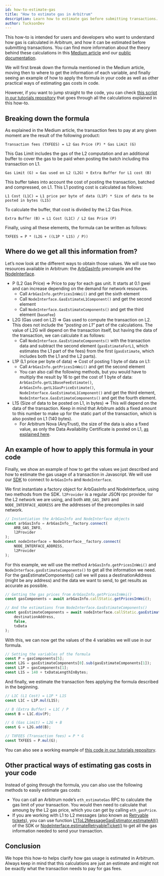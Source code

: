 ```yaml
---
id: how-to-estimate-gas
title: "How to estimate gas in Arbitrum"
description: Learn how to estimate gas before submitting transactions.
author: TucksonDev
---
```



<PublicPreviewBannerPartial />

This how-to is intended for users and developers who want to understand how gas is calculated in Arbitrum, and how it can be estimated before submitting transactions. You can find more information about the theory behind these calculations in this [Medium article](https://medium.com/offchainlabs/understanding-arbitrum-2-dimensional-fees-fd1d582596c9) and our [public documentation](https://developer.arbitrum.io/arbos/gas). 

We will first break down the formula mentioned in the Medium article, moving then to where to get the information of each variable, and finally seeing an example of how to apply the formula in your code as well as other practical ways of estimating gas costs in code.

However, if you want to jump straight to the code, you can check [this script in our tutorials repository](https://github.com/OffchainLabs/arbitrum-tutorials/tree/master/packages/gas-estimation) that goes through all the calculations explained in this how-to.

## Breaking down the formula

As explained in the Medium article, the transaction fees to pay at any given moment are the result of the following product:

```
Transaction fees (TXFEES) = L2 Gas Price (P) * Gas Limit (G)
```

This Gas Limit includes the gas of the L2 computation and an additional buffer to cover the gas to be paid when posting the batch including this transaction on L1.

```
Gas Limit (G) = Gas used on L2 (L2G) + Extra Buffer for L1 cost (B)
```

This buffer takes into account the cost of posting the transaction, batched and compressed, on L1. This L1 posting cost is calculated as follows:

```
L1 Cost (L1C) = L1 price per byte of data (L1P) * Size of data to be posted in bytes (L1S)
```

To calculate the buffer, that cost is divided by the L2 Gas Price.

```
Extra Buffer (B) = L1 Cost (L1C) / L2 Gas Price (P)
```

Finally, using all these elements, the formula can be written as follows:

```
TXFEES = P * (L2G + ((L1P * L1S) / P))
```

## Where do we get all this information from?

Let’s now look at the different ways to obtain those values. We will use two resources available in Arbitrum: the [ArbGasInfo](https://arbiscan.io/address/0x000000000000000000000000000000000000006c) precompile and the [NodeInterface](https://developer.arbitrum.io/arbos/gas#nodeinterfacesol).

- P (L2 Gas Price) ⇒ Price to pay for each gas unit. It starts at 0.1 gwei and can increase depending on the demand for network resources.
    - Call `ArbGasInfo.getPricesInWei()` and get the sixth element
    - Call `NodeInterface.GasEstimateL1Component()` and get the second element
    - Call `NodeInterface.GasEstimateComponents()` and get the third element (`baseFee`)
- L2G (Gas used on L2) ⇒ Gas used to compute the transaction on L2. This does not include the “*posting on L1”* part of the calculations. The value of L2G will depend on the transaction itself, but having the data of the transaction, we can calculate it as follows:
    - Call `NodeInterface.GasEstimateComponents()` with the transaction data and subtract the second element (`gasEstimateForL1`, which estimates the L1 part of the fees) from the first (`gasEstimate`, which includes both the L1 and the L2 parts).
- L1P (L1 price per byte of data) ⇒ Cost of posting 1 byte of data on L1:
    - Call `ArbGasInfo.getPricesInWei()` and get the second element
    - You can also call the following methods, but you would have to multiply the result by 16 to get the cost of 1 byte of data: `ArbGasInfo.getL1BaseFeeEstimate()`, `ArbGasInfo.getL1GasPriceEstimate()`, `NodeInterface.GasEstimateL1Component()` and get the third element, `NodeInterface.GasEstimateComponents()` and get the fourth element.
- L1S (Size of data to be posted on L1, in bytes) ⇒ This will depend on the data of the transaction. Keep in mind that Arbitrum adds a fixed amount to this number to make up for the static part of the transaction, which is also posted on L1 (140 bytes).
    - For Arbitrum Nova (AnyTrust), the size of the data is also a fixed value, as only the Data Availability Certificate is posted on L1, [as explained here](https://developer.arbitrum.io/inside-anytrust#data-availability-certificates).

## An example of how to apply this formula in your code

Finally, we show an example of how to get the values we just described and how to estimate the gas usage of a transaction in Javascript. We will use our [SDK](https://github.com/OffchainLabs/arbitrum-sdk) to connect to `ArbGasInfo` and `NodeInterface`.

We first instantiate a factory object for ArbGasInfo and NodeInterface, using two methods from the SDK. `l2Provider` is a regular JSON rpc provider for the L2 network we are using, and both `ARB_GAS_INFO` and `NODE_INTERFACE_ADDRESS` are the addresses of the precompiles in said network.

```ts
// Instantiation the ArbGasInfo and NodeInterface objects
const arbGasInfo = ArbGasInfo__factory.connect(
    ARB_GAS_INFO,
    l2Provider
);
const nodeInterface = NodeInterface__factory.connect(
    NODE_INTERFACE_ADDRESS,
    l2Provider
);
```

For this example, we will use the method `ArbGasInfo.getPricesInWei()` and `NodeInterface.gasEstimateComponents()` to get all the information we need. For the gasEstimateComponents() call we will pass a destinationAddress (might be any address) and the data we want to send, to get results as accurate as possible.

```ts
// Getting the gas prices from ArbGasInfo.getPricesInWei()
const gasComponents = await arbGasInfo.callStatic.getPricesInWei();

// And the estimations from NodeInterface.GasEstimateComponents()
const gasEstimateComponents = await nodeInterface.callStatic.gasEstimateComponents(
    destinationAddress,
    false,
    txData
);
```

With this, we can now get the values of the 4 variables we will use in our formula.

```ts
// Setting the variables of the formula
const P = gasComponents[5];
const L2G = gasEstimateComponents[0].sub(gasEstimateComponents[1]);
const L1P = gasComponents[1];
const L1S = 140 + txDataLengthInBytes;
```

And finally, we estimate the transaction fees applying the formula described in the beginning.

```ts
// L1C (L1 Cost) = L1P * L1S
const L1C = L1P.mul(L1S);

// B (Extra Buffer) = L1C / P
const B = L1C.div(P);

// G (Gas Limit) = L2G + B
const G = L2G.add(B);

// TXFEES (Transaction fees) = P * G
const TXFEES = P.mul(G);
```

You can also see a working example of [this code in our tutorials repository](https://github.com/OffchainLabs/arbitrum-tutorials/tree/master/packages/gas-estimation).

## Other practical ways of estimating gas costs in your code

Instead of going through the formula, you can also use the following methods to easily estimate gas costs:

- You can call an Arbitrum node’s `eth_estimateGas`  RPC to calculate the gas limit of your transaction. You would then need to calculate that amoung by the L2 gas price, which you can get by calling `eth_gasPrice`.
- If you are working with L1 to L2 messages (also known as [Retryable tickets](https://developer.arbitrum.io/arbos/l1-to-l2-messaging)), you can use function [L1ToL2MessageGasEstimator.estimateAll()](https://github.com/OffchainLabs/arbitrum-sdk/blob/main/src/lib/message/L1ToL2MessageGasEstimator.ts#L215) of the SDK or [NodeInterface.estimateRetryableTicket()](https://github.com/OffchainLabs/nitro/blob/master/nodeInterface/NodeInterface.go#L120) to get all the gas information needed to send your transaction.

## Conclusion

We hope this how-to helps clarify how gas usage is estimated in Arbitrum. Always keep in mind that this calculations are just an estimate and might not be exactly what the transaction needs to pay for gas fees.